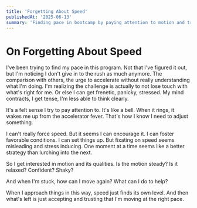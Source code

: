 ```yaml
---
title: 'Forgetting About Speed'
publishedAt: '2025-06-13'
summary: 'Finding pace in bootcamp by paying attention to motion and trusting natural rhythms rather than forcing speed.'
---
```


# On Forgetting About Speed

I've been trying to find my pace in this program. Not that I've figured it out, but I'm noticing I don't give in to the rush as much anymore. The comparison with others, the urge to accelerate without really understanding what I'm doing. I'm realizing the challenge is actually to not lose touch with what's right for me. Or else I can get frenetic, panicky, stressed. My mind contracts, I get tense, I'm less able to think clearly. 

It's a felt sense I try to pay attention to. It's like a bell. When it rings, it wakes me up from the accelerator fever. That's how I know I need to adjust something.

I can't really force speed. But it seems I can encourage it. I can foster favorable conditions. I can set things up. But fixating on speed seems misleading and stress inducing. One moment at a time seems like a better strategy than lurching into the next. 

So I get interested in motion and its qualities. Is the motion steady? Is it relaxed? Confident? Shaky?

And when I'm stuck, how can I move again? What can I do to help?

When I approach things in this way, speed just finds its own level. And then what's left is just accepting and trusting that I'm moving at the right pace.